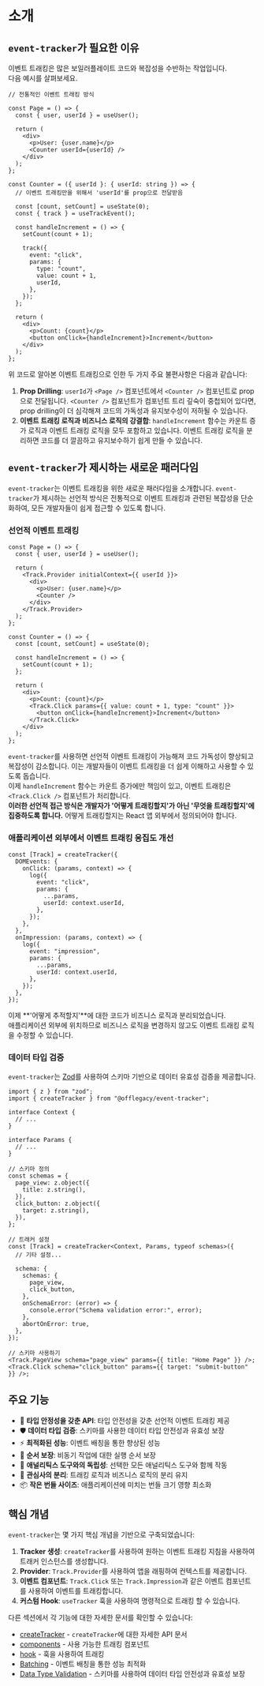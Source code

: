 # 소개

## `event-tracker`가 필요한 이유

이벤트 트래킹은 많은 보일러플레이트 코드와 복잡성을 수반하는 작업입니다.  
다음 예시를 살펴보세요.

```tsx {14,15, 23-30}
// 전통적인 이벤트 트래킹 방식

const Page = () => {
  const { user, userId } = useUser();

  return (
    <div>
      <p>User: {user.name}</p>
      <Counter userId={userId} />
    </div>
  );
};

const Counter = ({ userId }: { userId: string }) => {
  // 이벤트 트래킹만을 위해서 'userId'를 prop으로 전달받음

  const [count, setCount] = useState(0);
  const { track } = useTrackEvent();

  const handleIncrement = () => {
    setCount(count + 1);

    track({
      event: "click",
      params: {
        type: "count",
        value: count + 1,
        userId,
      },
    });
  };

  return (
    <div>
      <p>Count: {count}</p>
      <button onClick={handleIncrement}>Increment</button>
    </div>
  );
};
```

위 코드로 알아본 이벤트 트래킹으로 인한 두 가지 주요 불편사항은 다음과 같습니다:

1. **Prop Drilling**: `userId`가 `<Page />` 컴포넌트에서 `<Counter />` 컴포넌트로 prop으로 전달됩니다. `<Counter />` 컴포넌트가 컴포넌트 트리 깊숙이 중첩되어 있다면, prop drilling이 더 심각해져 코드의 가독성과 유지보수성이 저하될 수 있습니다.
2. **이벤트 트래킹 로직과 비즈니스 로직의 강결합**: `handleIncrement` 함수는 카운트 증가 로직과 이벤트 트래킹 로직을 모두 포함하고 있습니다. 이벤트 트래킹 로직을 분리하면 코드를 더 깔끔하고 유지보수하기 쉽게 만들 수 있습니다.

## `event-tracker`가 제시하는 새로운 패러다임

`event-tracker`는 이벤트 트래킹을 위한 새로운 패러다임을 소개합니다.
`event-tracker`가 제시하는 선언적 방식은 전통적으로 이벤트 트래킹과 관련된 복잡성을 단순화하여,
모든 개발자들이 쉽게 접근할 수 있도록 합니다.

### 선언적 이벤트 트래킹

```tsx {5, 10, 24, 26}
const Page = () => {
  const { user, userId } = useUser();

  return (
    <Track.Provider initialContext={{ userId }}>
      <div>
        <p>User: {user.name}</p>
        <Counter />
      </div>
    </Track.Provider>
  );
};

const Counter = () => {
  const [count, setCount] = useState(0);

  const handleIncrement = () => {
    setCount(count + 1);
  };

  return (
    <div>
      <p>Count: {count}</p>
      <Track.Click params={{ value: count + 1, type: "count" }}>
        <button onClick={handleIncrement}>Increment</button>
      </Track.Click>
    </div>
  );
};
```

`event-tracker`를 사용하면 선언적 이벤트 트래킹이 가능해져 코드 가독성이 향상되고 복잡성이 감소합니다. 이는 개발자들이 이벤트 트래킹을 더 쉽게 이해하고 사용할 수 있도록 돕습니다.  
이제 `handleIncrement` 함수는 카운트 증가에만 책임이 있고, 이벤트 트래킹은 `<Track.Click />` 컴포넌트가 처리합니다.  
**이러한 선언적 접근 방식은 개발자가 '어떻게 트래킹할지'가 아닌 '무엇을 트래킹할지'에 집중하도록 합니다.**
어떻게 트래킹할지는 React 앱 외부에서 정의되어야 합니다.

### 애플리케이션 외부에서 이벤트 트래킹 응집도 개선

```tsx
const [Track] = createTracker({
  DOMEvents: {
    onClick: (params, context) => {
      log({
        event: "click",
        params: {
          ...params,
          userId: context.userId,
        },
      });
    },
  },
  onImpression: (params, context) => {
    log({
      event: "impression",
      params: {
        ...params,
        userId: context.userId,
      },
    });
  },
});
```

이제 **'어떻게 추적할지'**에 대한 코드가 비즈니스 로직과 분리되었습니다.  
애플리케이션 외부에 위치하므로 비즈니스 로직을 변경하지 않고도 이벤트 트래킹 로직을 수정할 수 있습니다.

### 데이터 타입 검증

`event-tracker`는 [Zod](https://zod.dev/)를 사용하여 스키마 기반으로 데이터 유효성 검증을 제공합니다.

```tsx
import { z } from "zod";
import { createTracker } from "@offlegacy/event-tracker";

interface Context {
  // ...
}

interface Params {
  // ...
}

// 스키마 정의
const schemas = {
  page_view: z.object({
    title: z.string(),
  }),
  click_button: z.object({
    target: z.string(),
  }),
};

// 트래커 설정
const [Track] = createTracker<Context, Params, typeof schemas>({
  // 기타 설정...

  schema: {
    schemas: {
      page_view,
      click_button,
    },
    onSchemaError: (error) => {
      console.error("Schema validation error:", error);
    },
    abortOnError: true,
  },
});

// 스키마 사용하기
<Track.PageView schema="page_view" params={{ title: "Home Page" }} />;
<Track.Click schema="click_button" params={{ target: "submit-button" }} />;
```

## 주요 기능

- 🎯 **타입 안정성을 갖춘 API**: 타입 안전성을 갖춘 선언적 이벤트 트래킹 제공
- 🛡️ **데이터 타입 검증**: 스키마를 사용한 데이터 타입 안전성과 유효성 보장
- ⚡️ **최적화된 성능**: 이벤트 배칭을 통한 향상된 성능
- 🔄 **순서 보장**: 비동기 작업에 대한 실행 순서 보장
- 🔌 **애널리틱스 도구와의 독립성**: 선택한 모든 애널리틱스 도구와 함께 작동
- 🧩 **관심사의 분리**: 트래킹 로직과 비즈니스 로직의 분리 유지
- 📦 **작은 번들 사이즈**: 애플리케이션에 미치는 번들 크기 영향 최소화

## 핵심 개념

`event-tracker`는 몇 가지 핵심 개념을 기반으로 구축되었습니다:

1. **Tracker 생성**: `createTracker`를 사용하여 원하는 이벤트 트래킹 지침을 사용하여 트래커 인스턴스를 생성합니다.
2. **Provider**: `Track.Provider`를 사용하여 앱을 래핑하여 컨텍스트를 제공합니다.
3. **이벤트 컴포넌트**: `Track.Click` 또는 `Track.Impression`과 같은 이벤트 컴포넌트를 사용하여 이벤트를 트래킹합니다.
4. **커스텀 Hook**: `useTracker` 훅을 사용하여 명령적으로 트래킹 할 수 있습니다.

다른 섹션에서 각 기능에 대한 자세한 문서를 확인할 수 있습니다:

- [createTracker](/docs/create-tracker) - `createTracker`에 대한 자세한 API 문서
- [components](/docs/components) - 사용 가능한 트래킹 컴포넌트
- [hook](/docs/hook) - 훅을 사용하여 트래킹
- [Batching](/docs/batching) - 이벤트 배칭을 통한 성능 최적화
- [Data Type Validation](/docs/data-type-validation) - 스키마를 사용하여 데이터 타입 안전성과 유효성 보장
